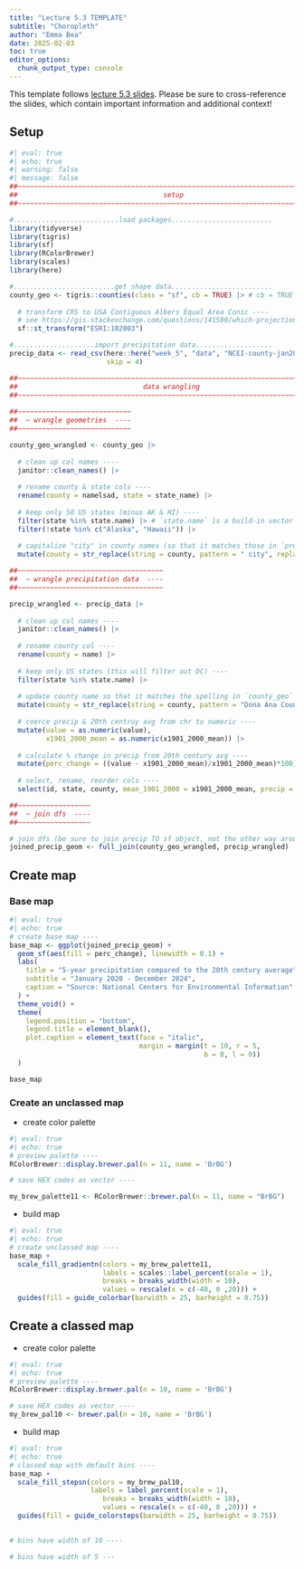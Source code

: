 ```yaml
---
title: "Lecture 5.3 TEMPLATE"
subtitle: "Choropleth"
author: "Emma Bea"
date: 2025-02-03
toc: true
editor_options: 
  chunk_output_type: console
---
```


::: {.callout-note}
This template follows [lecture 5.3 slides](https://eds-240-data-viz.github.io/course-materials/lecture-slides/lecture5.3-choropleth-slides.html#/title-slide){target="_blank"}. Please be sure to cross-reference the slides, which contain important information and additional context!
:::

## Setup

```r
#| eval: true
#| echo: true
#| warning: false
#| message: false
##~~~~~~~~~~~~~~~~~~~~~~~~~~~~~~~~~~~~~~~~~~~~~~~~~~~~~~~~~~~~~~~~~~~~~~~~~~~~~~
##                                    setup                                 ----
##~~~~~~~~~~~~~~~~~~~~~~~~~~~~~~~~~~~~~~~~~~~~~~~~~~~~~~~~~~~~~~~~~~~~~~~~~~~~~~

#..........................load packages.........................
library(tidyverse)
library(tigris)
library(sf)
library(RColorBrewer)
library(scales)
library(here)

#.........................get shape data.........................
county_geo <- tigris::counties(class = "sf", cb = TRUE) |> # cb = TRUE to use cartographic boundary files
  
  # transform CRS to USA Contiguous Albers Equal Area Conic ----
  # see https://gis.stackexchange.com/questions/141580/which-projection-is-best-for-mapping-the-contiguous-united-states
  sf::st_transform("ESRI:102003")

#....................import precipitation data...................
precip_data <- read_csv(here::here("week_5", "data", "NCEI-county-jan20-dec24-precip.csv"), 
                        skip = 4)

##~~~~~~~~~~~~~~~~~~~~~~~~~~~~~~~~~~~~~~~~~~~~~~~~~~~~~~~~~~~~~~~~~~~~~~~~~~~~~~
##                               data wrangling                             ----
##~~~~~~~~~~~~~~~~~~~~~~~~~~~~~~~~~~~~~~~~~~~~~~~~~~~~~~~~~~~~~~~~~~~~~~~~~~~~~~
     
##~~~~~~~~~~~~~~~~~~~~~~~~~~~~
##  ~ wrangle geometries  ----
##~~~~~~~~~~~~~~~~~~~~~~~~~~~~

county_geo_wrangled <- county_geo |>
  
  # clean up col names ----
  janitor::clean_names() |>
  
  # rename county & state cols ----
  rename(county = namelsad, state = state_name) |>
  
  # keep only 50 US states (minus AK & HI) ----
  filter(state %in% state.name) |> # `state.name` is a build-in vector of the 50 US States
  filter(!state %in% c("Alaska", "Hawaii")) |> 
  
  # capitalize "city" in county names (so that it matches those in `precip_data`) ----
  mutate(county = str_replace(string = county, pattern = " city", replacement = " City"))

##~~~~~~~~~~~~~~~~~~~~~~~~~~~~~~~~~~~~
##  ~ wrangle precipitation data  ----
##~~~~~~~~~~~~~~~~~~~~~~~~~~~~~~~~~~~~

precip_wrangled <- precip_data |>
  
  # clean up col names ----
  janitor::clean_names() |>
  
  # rename county col ----
  rename(county = name) |>
  
  # keep only US states (this will filter out DC) ----
  filter(state %in% state.name) |> 
  
  # update county name so that it matches the spelling in `county_geo` df ----
  mutate(county = str_replace(string = county, pattern = "Dona Ana County", replacement = "Doña Ana County")) |>
  
  # coerce precip & 20th centruy avg from chr to numeric ----
  mutate(value = as.numeric(value),
         x1901_2000_mean = as.numeric(x1901_2000_mean)) |>
  
  # calculate % change in precip from 20th century avg ----
  mutate(perc_change = ((value - x1901_2000_mean)/x1901_2000_mean)*100) |>
  
  # select, rename, reorder cols ----
  select(id, state, county, mean_1901_2000 = x1901_2000_mean, precip = value, perc_change, anomaly_1901_2000_base_period)

##~~~~~~~~~~~~~~~~~~
##  ~ join dfs  ----
##~~~~~~~~~~~~~~~~~~

# join dfs (be sure to join precip TO sf object, not the other way around; see https://github.com/tidyverse/ggplot2/issues/3936 & https://map-rfun.library.duke.edu/032_thematic_mapping_geom_sf.html)) -------
joined_precip_geom <- full_join(county_geo_wrangled, precip_wrangled) 
```

## Create map

### Base map

```r
#| eval: true
#| echo: true
# create base map ----
base_map <- ggplot(joined_precip_geom) +
  geom_sf(aes(fill = perc_change), linewidth = 0.1) +
  labs(
    title = "5-year precipitation compared to the 20th century average",
    subtitle = "January 2020 - December 2024",
    caption = "Source: National Centers for Environmental Information"
  ) +
  theme_void() +
  theme(
    legend.position = "bottom",
    legend.title = element_blank(),
    plot.caption = element_text(face = "italic",
                                margin = margin(t = 10, r = 5,
                                                b = 0, l = 0))
  )

base_map
```

### Create an unclassed map

- create color palette

```r
#| eval: true
#| echo: true
# preview palette ----
RColorBrewer::display.brewer.pal(n = 11, name = 'BrBG') 

# save HEX codes as vector ----

my_brew_palette11 <- RColorBrewer::brewer.pal(n = 11, name = "BrBG")
```

- build map

```r
#| eval: true
#| echo: true
# create unclassed map ----
base_map +
  scale_fill_gradientn(colors = my_brew_palette11,
                       labels = scales::label_percent(scale = 1),
                       breaks = breaks_width(width = 10),
                       values = rescale(x = c(-40, 0 ,20))) +
  guides(fill = guide_colorbar(barwidth = 25, barheight = 0.75)) 
```

## Create a classed map

- create color palette

```r
#| eval: true
#| echo: true
# preview palette ----
RColorBrewer::display.brewer.pal(n = 10, name = 'BrBG')

# save HEX codes as vector ----
my_brew_pal10 <- brewer.pal(n = 10, name = 'BrBG')
```

- build map

```r
#| eval: true
#| echo: true
# classed map with default bins ----
base_map +
  scale_fill_stepsn(colors = my_brew_pal10,
                    labels = label_percent(scale = 1),
                       breaks = breaks_width(width = 10),
                       values = rescale(x = c(-40, 0 ,20))) +
  guides(fill = guide_colorsteps(barwidth = 25, barheight = 0.75))
  

# bins have width of 10 ----

# bins have width of 5 ---
```
